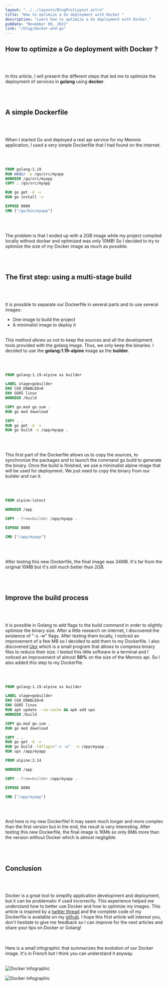 ```yaml
---
layout: "../../layouts/BlogPostLayout.astro"
title: "How to optimize a Go deployment with Docker "
description: "Learn how to optimize a Go deployment with Docker."
pubDate: "November 09, 2022"
link: "/blog/docker-and-go"
---
```



## How to optimize a Go deployment with Docker ?

<br></br>

In this article, I will present the different steps that led me to optimize the deployment of services in **golang**
using **docker**.

<br></br>

## A simple Dockerfile

<br></br>

When I started Go and deployed a rest api service for my Memnix application, I used a very simple Dockerfile
that I had found on the internet.

<br></br>

```dockerfile
FROM golang:1.19
RUN mkdir -p /go/src/myapp
WORKDIR /go/src/myapp
COPY . /go/src/myapp

RUN go get -d -v
RUN go install -v

EXPOSE 8080
CMD ["/go/bin/myapp"]
```

<br></br>

The problem is that I ended up with a 2GB image while my project compiled locally without docker and optimized was only 10MB! So I decided to try to optimize the size of my Docker image as much as possible.

<br></br>

## The first step: using a multi-stage build

<br></br>

It is possible to separate our Dockerfile in several parts and to use several images:

- One image to build the project
- A minimalist image to deploy it
  <br></br>

This method allows us not to keep the sources and all the development tools provided with the golang image.
Thus, we only keep the binaries.
I decided to use the **golang:1.19-alpine** image as the **builder**.

<br></br>

```dockerfile
FROM golang:1.19-alpine as builder

LABEL stage=gobuilder
ENV CGO_ENABLED=0
ENV GOOS linux
WORKDIR /build

COPY go.mod go.sum .
RUN go mod download

COPY . .
RUN go get -d -v
RUN go build -o /app/myapp .
```

<br></br>

This first part of the Dockerfile allows us to copy the sources, to synchronize the packages and to launch the command go build to generate the binary.
Once the build is finished, we use a minimalist alpine image that will be used for deployment. We just need to copy the binary from our builder and run it.

<br></br>

```dockerfile
FROM alpine:latest

WORKDIR /app

COPY --from=builder /app/myapp .

EXPOSE 8080

CMD ["/app/myapp"]
```

<br></br>

After testing this new Dockerfile, the final image was 34MB. It's far from the original 10MB but it's still much better than 2GB.

<br></br>

## Improve the build process

<br></br>

It is possible in Golang to add flags to the build command in order to slightly optimize the binary size.
After a little research on internet, I discovered the existence of "-s -w" flags. After testing them locally, I noticed an improvement of a few MB so I decided to add them to my Dockerfile.
I also discovered <a href="https://upx.github.io/" class="font-bold underline text-accent">Upx</a> which is a small program that allows to compress binary files to reduce their size.
I tested this little software in a terminal and I noticed an improvement of almost <b>50%</b> on the size of the Memnix api. So I also added this step to my Dockerfile.

<br></br>

```dockerfile
FROM golang:1.19-alpine as builder

LABEL stage=gobuilder
ENV CGO_ENABLED=0
ENV GOOS linux
RUN apk update --no-cache && apk add upx
WORKDIR /build

COPY go.mod go.sum .
RUN go mod download

COPY . .
RUN go get -d -v
RUN go build -ldflags="-s -w"  -o /app/myapp .
RUN upx /app/myapp

FROM alpine:3.14

WORKDIR /app

COPY --from=builder /app/myapp .

EXPOSE 8080

CMD ["/app/myapp"]
```

<br></br>

And here is my new Dockerfile! It may seem much longer and more complex than the first version but in the end, the result is very interesting. After testing this new Dockerfile, the final image is 16Mb so only 6Mb more than the version without Docker which is almost negligible.

<br></br>

## Conclusion

<br></br>

Docker is a great tool to simplify application development and deployment, but it can be problematic if used incorrectly. This experience helped me understand how to better use Docker and how to optimize my images.
This article is inspired by a <a href="https://twitter.com/GSCorentinDev/status/1564536030795075585?s=20&t=l2hgvKBPDMVs4pS6um2HeA" class="font-bold underline text-accent">twitter thread</a> and the complete code of my Dockerfile is available on my <a href="https://github.com/memnix/memnix-rest/blob/e8e52b3d10731df5b2767f0d24bcdcb5d13d72e3/Dockerfile" class="font-bold underline text-accent">github</a>.
I hope this first article will interest you, don't hesitate to give me feedback so I can improve for the next articles and share your tips on Docker or Golang!

<br></br>
Here is a small infographic that summarizes the evolution of our Docker image.
It's in French but I think you can understand it anyway.
<br></br>

![Docker Infographic](../../assets/docker_infographie.jpg)

<img src="../../assets/docker_infographie.jpg" alt="Docker Infographic" />
